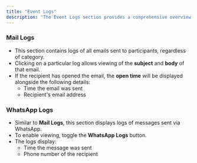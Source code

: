 ```yaml
---
title: "Event Logs"
description: "The Event Logs section provides a comprehensive overview of all emails and WhatsApp messages sent to participants, along with their statuses."
---
```


### Mail Logs
- This section contains logs of all emails sent to participants, regardless of category.
- Clicking on a particular log allows viewing of the **subject** and **body** of that email.
- If the recipient has opened the email, the **open time** will be displayed alongside the following details:
  - Time the email was sent
  - Recipient's email address

### WhatsApp Logs
- Similar to **Mail Logs**, this section displays logs of messages sent via WhatsApp.
- To enable viewing, toggle the **WhatsApp Logs** button.
- The logs display:
  - Time the message was sent
  - Phone number of the recipient

